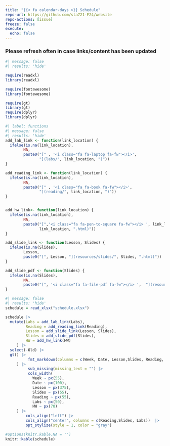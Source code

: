 ```yaml
---
title: "{{< fa calendar-days >}} Schedule"
repo-url: https://github.com/sta721-F24/website
repo-actions: [issue]
freeze: false
execute: 
  echo: false
---
```


### Please refresh often in case links/content has been updated

```r
#| message: false
#| results: 'hide'

require(readxl)
library(readxl)

require(fontawesome)
library(fontawesome)

require(gt)
library(gt)
require(dplyr)
library(dplyr)
```

```r
#| label: functions
#| message: false
#| results: 'hide'
add_lab_link <- function(link_location) {
  ifelse(is.na(link_location), 
        NA, 
        paste0("[" , '<i class="fa fa-laptop fa-fw"></i>', 
               "](labs/", link_location, ")"))
}

add_reading_link <- function(link_location) {
  ifelse(is.na(link_location), 
        NA, 
        paste0("[" , '<i class="fa fa-book fa-fw"></i>', 
               "](reading/", link_location, ")"))
}


add_hw_link<- function(link_location) {
  ifelse(is.na(link_location), 
        NA, 
        paste0("[",'<i class="fa fa-pen-to-square fa-fw"></i> ', link_location, "](hw/", 
               link_location, ".html)"))
}

add_slide_link <- function(Lesson, Slides) {
  ifelse(is.na(Slides), 
        Lesson, 
        paste0("[", Lesson, "](resources/slides/", Slides, ".html)"))
}

add_slide_pdf <- function(Slides) {
  ifelse(is.na(Slides), 
        NA, 
        paste0("[", '<i class="fa fa-file-pdf fa-fw"></i> ',  "](resources/slides/", Slides, ".pdf)"))
}
```




```r
#| message: false
#| results: 'hide'
schedule = read_xlsx("schedule.xlsx")
```


```r
schedule |> 
  mutate(Labs = add_lab_link(Labs),
         Reading = add_reading_link(Reading),
         Lesson = add_slide_link(Lesson, Slides),
         Slides = add_slide_pdf(Slides),
         HW = add_hw_link(HW)
     ) |> 
  select(-Old) |>
  gt() |>
          fmt_markdown(columns = c(Week, Date, Lesson,Slides, Reading, Labs, HW)
     ) |>
          sub_missing(missing_text = "") |>
          cols_width(
            Week ~ px(55),
            Date ~ px(100),
            Lesson ~ px(375),
            Slides ~ px(55),
            Reading ~ px(55),
            Labs ~ px(50),
            HW ~ px(70)
     ) |>
         cols_align("left") |>
         cols_align("center", columns = c(Reading,Slides, Labs))  |>  
         opt_stylize(style = 1, color = "gray")
```



```r
#options(knitr.kable.NA = '')
knitr::kable(schedule)

```


